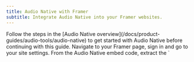 ```yaml
---
title: Audio Native with Framer
subtitle: Integrate Audio Native into your Framer websites.
---
```


<Info>
  Follow the steps in the [Audio Native overview](/docs/product-guides/audio-tools/audio-native) to
  get started with Audio Native before continuing with this guide.
</Info>

<Steps>
    <Step title="Add Audio Native script to your page">
        Navigate to your Framer page, sign in and go to your site settings. From the Audio Native embed code, extract the `<script>` tag and paste it in the "End of `<body>` tag" field.

        ```html title="Embed script "
            <script src="https://elevenlabs.io/player/audioNativeHelper.js" type="text/javascript"></script>
        ```

        <img
            src="/assets/images/product-guides/audio-native/audio-native-framer-1.webp"
            alt="Audio Native"
            className="w-full rounded-lg"
        />
    </Step>
    <Step title="Add an Embed Element">
        On your Framer blog page, add an Embed Element from Utilities.

        <img
            src="/assets/images/product-guides/audio-native/audio-native-framer-2.webp"
            alt="Audio Native"
            className="w-full rounded-lg"
        />

        In the config for the Embed Element, switch the type to HTML and paste the `<div>` snippet from the Audio Native embed code into the HTML box.

        ```html title="Embed div"
            <div
                id="elevenlabs-audionative-widget"
                data-height="90"
                data-width="100%"
                data-frameborder="no"
                data-scrolling="no"
                data-publicuserid="public-user-id"
                data-playerurl="https://elevenlabs.io/player/index.html"
                data-projectid="project-id"
            >
                Loading the <a href="https://elevenlabs.io/text-to-speech" target="_blank" rel="noopener">Elevenlabs Text to Speech</a> AudioNative Player...
            </div>
        ```

        <img
            src="/assets/images/product-guides/audio-native/audio-native-framer-3.webp"
            alt="Audio Native"
            className="w-full rounded-lg"
        />
    </Step>
    <Step title="Publish your changes">
        Finally, publish your changes and navigate to the live version of your page. You should see a message to let you know that the Audio Native project is being created. After a few minutes the text in your blog will be converted to an audio article and the embedded audio player will appear.

        <img
            src="/assets/images/product-guides/audio-native/audio-native-framer-4.webp"
            alt="Audio Native"
            className="w-full rounded-lg"
        />
    </Step>

</Steps>
